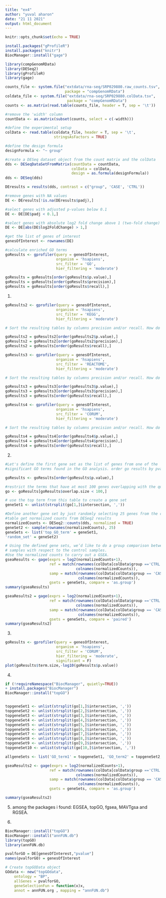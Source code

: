 ```yaml
---
title: "ex4"
author: "yuval aharon"
date: "21 11 2021"
output: html_document
---
```


```r
knitr::opts_chunk$set(echo = TRUE)
```

```r
install.packages("gProfileR")
install.packages("knitr")
BiocManager::install("gage")
```

```r
library(compGenomRData)
library(DESeq2)
library(gProfileR)
library(gage)
```

```r
counts_file <- system.file("extdata/rna-seq/SRP029880.raw_counts.tsv",
                           package = "compGenomRData")
coldata_file <- system.file("extdata/rna-seq/SRP029880.colData.tsv",
                            package = "compGenomRData")
counts <- as.matrix(read.table(counts_file, header = T, sep = '\t'))

#remove the 'width' column
countData <- as.matrix(subset(counts, select = c(-width)))

#define the experimental setup
colData <- read.table(coldata_file, header = T, sep = '\t',
                      stringsAsFactors = TRUE)

#define the design formula
designFormula <- "~ group"

#create a DESeq dataset object from the count matrix and the colData
dds <- DESeqDataSetFromMatrix(countData = countData,
                              colData = colData,
                              design = as.formula(designFormula))
dds <- DESeq(dds)

DEresults = results(dds, contrast = c("group", 'CASE', 'CTRL'))
```

```r
#remove genes with NA values
DE <- DEresults[!is.na(DEresults$padj),]

#select genes with adjusted p-values below 0.1
DE <- DE[DE$padj < 0.1,]

#select genes with absolute log2 fold change above 1 (two-fold change)
DE <- DE[abs(DE$log2FoldChange) > 1,]

#get the list of genes of interest
genesOfInterest <- rownames(DE)

#calculate enriched GO terms
goResults <- gprofiler(query = genesOfInterest,
                       organism = 'hsapiens',
                       src_filter = 'GO',
                       hier_filtering = 'moderate')

goResults = goResults[order(goResults$p.value),]
goResults = goResults[order(goResults$precision),]
goResults = goResults[order(goResults$recall),]
```

1.
```r
goResults2 <- gprofiler(query = genesOfInterest,
                       organism = 'hsapiens',
                       src_filter = 'KEGG',
                       hier_filtering = 'moderate')

# Sort the resulting tables by columns precision and/or recall. How do the top GO terms change when sorted for precision, recall, or p.value? hint: use order() for sorting

goResults2 = goResults2[order(goResults2$p.value),]
goResults2 = goResults2[order(goResults2$precision),]
goResults2 = goResults[order(goResults$recall),]
```

```r
goResults3 <- gprofiler(query = genesOfInterest,
                       organism = 'hsapiens',
                       src_filter = 'REACTOME',
                       hier_filtering = 'moderate')

# Sort the resulting tables by columns precision and/or recall. How do the top GO terms change when sorted for precision, recall, or p.value? hint: use order() for sorting

goResults3 = goResults3[order(goResults3$p.value),]
goResults3 = goResults3[order(goResults3$precision),]
goResults3 = goResults[order(goResults$recall),]
```

```r
goResults4 <- gprofiler(query = genesOfInterest,
                       organism = 'hsapiens',
                       src_filter = 'CORUM',
                       hier_filtering = 'moderate')

# Sort the resulting tables by columns precision and/or recall. How do the top GO terms change when sorted for precision, recall, or p.value? hint: use order() for sorting

goResults4 = goResults4[order(goResults4$p.value),]
goResults4 = goResults4[order(goResults4$precision),]
goResults4 = goResults[order(goResults$recall),]
```

2.

```r

#Let's define the first gene set as the list of genes from one of the
#significant GO terms found in the GO analysis. order go results by pvalue

goResults <- goResults[order(goResults$p.value),]

#restrict the terms that have at most 100 genes overlapping with the query
go <- goResults[goResults$overlap.size < 100,]

# use the top term from this table to create a gene set
geneSet1 <- unlist(strsplit(go[1,]$intersection, ','))

#Define another gene set by just randomly selecting 25 genes from the counts
#table get normalized counts from DESeq2 results
normalizedCounts <- DESeq2::counts(dds, normalized = TRUE)
geneSet2 <- sample(rownames(normalizedCounts), 25)
geneSets <- list('top_GO_term' = geneSet1,
'random_set' = geneSet2)

# Using the defined gene sets, we’d like to do a group comparison between the case
# samples with respect to the control samples.
#Use the normalized counts to carry out a GSEA.
gseaResults <- gage(exprs = log2(normalizedCounts+1),
                    ref = match(rownames(colData[colData$group =='CTRL',]),
                                colnames(normalizedCounts)),
                    samp = match(rownames(colData[colData$group == 'CASE',]),
                                 colnames(normalizedCounts)),
                    gsets = geneSets, compare = 'as.group')
summary(gseaResults)

gseaResults2 = gage(exprs = log2(normalizedCounts+1),
                    ref = match(rownames(colData[colData$group =='CTRL',]),
                                colnames(normalizedCounts)),
                    samp = match(rownames(colData[colData$group == 'CASE',]),
                                 colnames(normalizedCounts)),
                    gsets = geneSets, compare = 'paired')
summary(gseaResults2)
```

3.
```r
goResults <- gprofiler(query = genesOfInterest,
                       organism = 'hsapiens',
                       src_filter = 'CORUM',
                       hier_filtering = 'moderate',
                       significant = F)
plot(goResults$term.size,-log10(goResults$p.value))


```

4.
```r

if (!requireNamespace("BiocManager", quietly=TRUE))
+ install.packages("BiocManager")
BiocManager::install("topGO")


topgeneSet1 <- unlist(strsplit(go[1,]$intersection, ','))
topgeneSet2 <- unlist(strsplit(go[2,]$intersection, ','))
topgeneSet3 <- unlist(strsplit(go[3,]$intersection, ','))
topgeneSet4 <- unlist(strsplit(go[4,]$intersection, ','))
topgeneSet5 <- unlist(strsplit(go[5,]$intersection, ','))
topgeneSet6 <- unlist(strsplit(go[6,]$intersection, ','))
topgeneSet7 <- unlist(strsplit(go[7,]$intersection, ','))
topgeneSet8 <- unlist(strsplit(go[8,]$intersection, ','))
topgeneSet9 <- unlist(strsplit(go[9,]$intersection, ','))
topgeneSet10 <- unlist(strsplit(go[10,]$intersection, ','))

allgeneSets <- list('GO_term1' = topgeneSet1, 'GO_term2' = topgeneSet2, 'GO_term3' = topgeneSet3, 'GO_term4' = topgeneSet4, 'GO_term5' = topgeneSet5, 'GO_term6' = topgeneSet6, 'GO_term7' = topgeneSet7,'GO_term8' = topgeneSet8, 'GO_term9' = topgeneSet9, 'GO_term10' = topgeneSet10,'random_set' = geneSet2)

gseaResults2 <- gage(exprs = log2(normalizedCounts+1),
                    ref = match(rownames(colData[colData$group =='CTRL',]),
                                colnames(normalizedCounts)),
                    samp = match(rownames(colData[colData$group == 'CASE',]),
                                 colnames(normalizedCounts)),
                    gsets = geneSets, compare = 'as.group')

summary(gseaResults2)
```

5.
among the packages i found: EGSEA, topGO, fgsea, MAVTgsa and RGSEA.

6.
```r
BiocManager::install("topGO")
BiocManager::install("annFUN.db")
library(topGO)
library(annFUN.db)

pvalforGO = DE[genesOfInterest,"pvalue"]
names(pvalforGO) = genesOfInterest

# Create topGOData object
GOdata <- new("topGOdata",
	ontology = "BP",
	allGenes = pvalforGO,
	geneSelectionFun = function(x)x,
	annot = annFUN.org , mapping = "annFUN.db")

```
